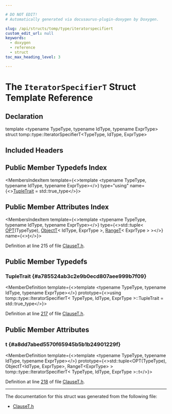 ```yaml
---

# DO NOT EDIT!
# Automatically generated via docusaurus-plugin-doxygen by Doxygen.

slug: /api/structs/tomp/type/iteratorspecifiert
custom_edit_url: null
keywords:
  - doxygen
  - reference
  - struct
toc_max_heading_level: 3

---
```





# The `IteratorSpecifierT` Struct Template Reference

<DoxygenPage pluginConfig={pluginConfig}>



## Declaration

<CodeBlock>template &lt;typename TypeType, typename IdType, typename ExprType&gt;
struct tomp::type::IteratorSpecifierT&lt;TypeType, IdType, ExprType&gt;</CodeBlock>

## Included Headers

<IncludesList>
<IncludesListItem
  filePath="llvm/Frontend/OpenMP/ClauseT.h"
  permalink="/docs/api/files/include/include/llvm/include/llvm/frontend/include/llvm/frontend/openmp/clauset-h"
  isLocal="true" />
</IncludesList>

## Public Member Typedefs Index

<MembersIndex>

<MembersIndexItem
  template={<>template &lt;typename TypeType, typename IdType, typename ExprType&gt;</>}
  type="using"
  name={<><a href="#a785524ab3c2e9b0ecd807aee999b7f09">TupleTrait</a> = std::true&#95;type</>}>
</MembersIndexItem>

</MembersIndex>

## Public Member Attributes Index

<MembersIndex>

<MembersIndexItem
  template={<>template &lt;typename TypeType, typename IdType, typename ExprType&gt;</>}
  type={<>std::tuple&lt; <a href="/docs/api/files/include/include/llvm/include/llvm/frontend/include/llvm/frontend/openmp/clauset-h/#ada7f0f6bd89e8da75bbe822caa7f5bab">OPT</a>(TypeType), <a href="/docs/api/structs/tomp/type/objectt">ObjectT</a>&lt; IdType, ExprType &gt;, <a href="/docs/api/structs/tomp/type/ranget">RangeT</a>&lt; ExprType &gt; &gt;</>}
  name={<><a href="#a8dd7abed5570f65945b5b1b24901229f">t</a></>}>
</MembersIndexItem>

</MembersIndex>


Definition at line 215 of file <a href="/docs/api/files/include/include/llvm/include/llvm/frontend/include/llvm/frontend/openmp/clauset-h">ClauseT.h</a>.

<SectionDefinition>

## Public Member Typedefs

### TupleTrait {#a785524ab3c2e9b0ecd807aee999b7f09}

<MemberDefinition
  template={<>template &lt;typename TypeType, typename IdType, typename ExprType&gt;</>}
  prototype={<>using tomp::type::IteratorSpecifierT&lt; TypeType, IdType, ExprType &gt;::TupleTrait =  std::true&#95;type</>}>

Definition at line <a href="/docs/api/files/include/include/llvm/include/llvm/frontend/include/llvm/frontend/openmp/clauset-h/#l00217">217</a> of file <a href="/docs/api/files/include/include/llvm/include/llvm/frontend/include/llvm/frontend/openmp/clauset-h">ClauseT.h</a>.
</MemberDefinition>

</SectionDefinition>

<SectionDefinition>

## Public Member Attributes

### t {#a8dd7abed5570f65945b5b1b24901229f}

<MemberDefinition
  template={<>template &lt;typename TypeType, typename IdType, typename ExprType&gt;</>}
  prototype={<>std::tuple&lt;OPT(TypeType), ObjectT&lt;IdType, ExprType&gt;, RangeT&lt;ExprType&gt; &gt; tomp::type::IteratorSpecifierT&lt; TypeType, IdType, ExprType &gt;::t</>}>

Definition at line <a href="/docs/api/files/include/include/llvm/include/llvm/frontend/include/llvm/frontend/openmp/clauset-h/#l00218">218</a> of file <a href="/docs/api/files/include/include/llvm/include/llvm/frontend/include/llvm/frontend/openmp/clauset-h">ClauseT.h</a>.
</MemberDefinition>

</SectionDefinition>

<hr/>

The documentation for this struct was generated from the following file:

<ul>
<li><a href="/docs/api/files/include/include/llvm/include/llvm/frontend/include/llvm/frontend/openmp/clauset-h">ClauseT.h</a></li>
</ul>

</DoxygenPage>
